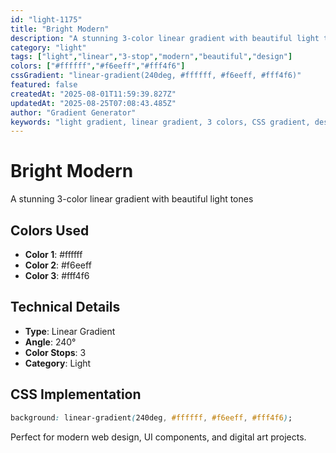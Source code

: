 ```yaml
---
id: "light-1175"
title: "Bright Modern"
description: "A stunning 3-color linear gradient with beautiful light tones"
category: "light"
tags: ["light","linear","3-stop","modern","beautiful","design"]
colors: ["#ffffff","#f6eeff","#fff4f6"]
cssGradient: "linear-gradient(240deg, #ffffff, #f6eeff, #fff4f6)"
featured: false
createdAt: "2025-08-01T11:59:39.827Z"
updatedAt: "2025-08-25T07:08:43.485Z"
author: "Gradient Generator"
keywords: "light gradient, linear gradient, 3 colors, CSS gradient, design, #ffffff, #f6eeff, #fff4f6"
---
```


# Bright Modern

A stunning 3-color linear gradient with beautiful light tones

## Colors Used
- **Color 1**: #ffffff
- **Color 2**: #f6eeff
- **Color 3**: #fff4f6

## Technical Details
- **Type**: Linear Gradient
- **Angle**: 240°
- **Color Stops**: 3
- **Category**: Light

## CSS Implementation
```css
background: linear-gradient(240deg, #ffffff, #f6eeff, #fff4f6);
```

Perfect for modern web design, UI components, and digital art projects.
